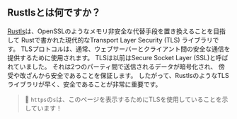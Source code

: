 ## Rustlsとは何ですか？
[Rustls][rustls]は、OpenSSLのようなメモリ非安全な代替手段を置き換えることを目指して
Rustで書かれた現代的なTransport Layer Security (TLS) ライブラリです。
TLSプロトコルは、通常、ウェブサーバーとクライアント間の安全な通信を提供するために使用されます。
TLSは以前はSecure Socket Layer (SSL)と呼ばれていました。
それは2つのパーティ間で送信されるデータが暗号化され、
傍受や改ざんから安全であることを保証します。
したがって、RustlsのようなTLSライブラリが早く、安全であることが非常に重要です。

> 🐰 `https`の`s`は、このページを表示するためにTLSを使用していることを示しています！

[rustls]: https://github.com/rustls/rustls
